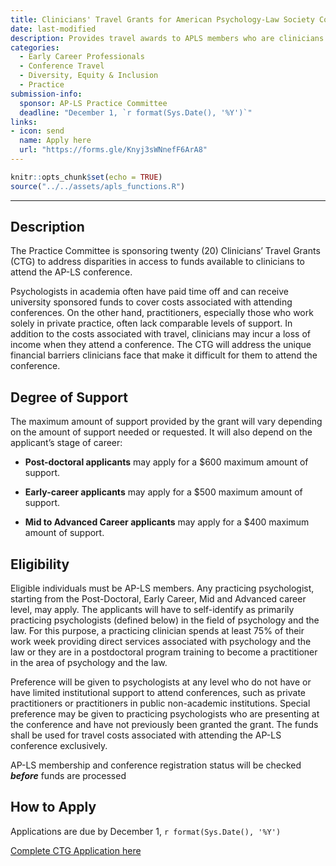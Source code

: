 ```yaml
---
title: Clinicians' Travel Grants for American Psychology-Law Society Conference
date: last-modified
description: Provides travel awards to APLS members who are clinicians to attend the American Psychology-Law Society Conference.
categories: 
  - Early Career Professionals
  - Conference Travel
  - Diversity, Equity & Inclusion
  - Practice
submission-info:
  sponsor: AP-LS Practice Committee
  deadline: "December 1, `r format(Sys.Date(), '%Y')`"
links:
- icon: send
  name: Apply here
  url: "https://forms.gle/Knyj3sWNnefF6ArA8"
---
```


```r
knitr::opts_chunk$set(echo = TRUE)
source("../../assets/apls_functions.R")
```
<hr>

::: panel-tabset 
## Description

The Practice Committee is sponsoring twenty (20) Clinicians' Travel Grants (CTG) to address disparities in access to funds available to clinicians to attend the AP-LS conference.

Psychologists in academia often have paid time off and can receive university sponsored funds to cover costs associated with attending conferences. On the other hand, practitioners, especially those who work solely in private practice, often lack comparable levels of support. In addition to the costs associated with travel, clinicians may incur a loss of income when they attend a conference. The CTG will address the unique financial barriers clinicians face that make it difficult for them to attend the conference.

::: callout-note
## Degree of Support

The maximum amount of support provided by the grant will vary depending on the amount of support needed or requested. It will also depend on the applicant's stage of career:

-   **Post-doctoral applicants** may apply for a \$600 maximum amount of support.

-   **Early-career applicants** may apply for a \$500 maximum amount of support.

-   **Mid to Advanced Career applicants** may apply for a \$400 maximum amount of support.
:::

## Eligibility

Eligible individuals must be AP-LS members. Any practicing psychologist, starting from the Post-Doctoral, Early Career, Mid and Advanced career level, may apply. The applicants will have to self-identify as primarily practicing psychologists (defined below) in the field of psychology and the law. For this purpose, a practicing clinician spends at least 75% of their work week providing direct services associated with psychology and the law or they are in a postdoctoral program training to become a practitioner in the area of psychology and the law.

Preference will be given to psychologists at any level who do not have or have limited institutional support to attend conferences, such as private practitioners or practitioners in public non-academic institutions. Special preference may be given to practicing psychologists who are presenting at the conference and have not previously been granted the grant. The funds shall be used for travel costs associated with attending the AP-LS conference exclusively.

::: callout-note
AP-LS membership and conference registration status will be checked ***before*** funds are processed
:::

## How to Apply

Applications are due by December 1, `r format(Sys.Date(), '%Y')`

<a class="btn btn-primary" href="https://forms.gle/Knyj3sWNnefF6ArA8" role="button">Complete CTG Application here</a>

:::
